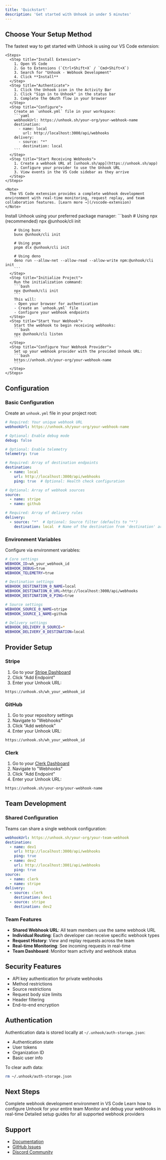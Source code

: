 ```yaml
---
title: 'Quickstart'
description: 'Get started with Unhook in under 5 minutes'
---
```


## Choose Your Setup Method

<Tabs>
  <Tab title="VS Code Extension">
    The fastest way to get started with Unhook is using our VS Code extension:

    <Steps>
      <Step title="Install Extension">
        1. Open VS Code
        2. Go to Extensions (`Ctrl+Shift+X` / `Cmd+Shift+X`)
        3. Search for "Unhook - Webhook Development"
        4. Click **Install**
      </Step>
      <Step title="Authenticate">
        1. Click the Unhook icon in the Activity Bar
        2. Click "Sign in to Unhook" in the status bar
        3. Complete the OAuth flow in your browser
      </Step>
      <Step title="Configure">
        Create an `unhook.yml` file in your workspace:
        ```yaml
        webhookUrl: https://unhook.sh/your-org/your-webhook-name
        destination:
          - name: local
            url: http://localhost:3000/api/webhooks
        delivery:
          - source: "*"
            destination: local
        ```
      </Step>
      <Step title="Start Receiving Webhooks">
        1. Create a webhook URL at [unhook.sh/app](https://unhook.sh/app)
        2. Configure your provider to use the Unhook URL
        3. View events in the VS Code sidebar as they arrive
      </Step>
    </Steps>

    <Note>
      The VS Code extension provides a complete webhook development environment with real-time monitoring, request replay, and team collaboration features. [Learn more →](/vscode-extension)
    </Note>
  </Tab>
  <Tab title="CLI">
    <Steps>
      <Step title="Installation">
        Install Unhook using your preferred package manager:
        ```bash
        # Using npx (recommended)
        npx @unhook/cli init

        # Using bunx
        bunx @unhook/cli init

        # Using pnpm
        pnpm dlx @unhook/cli init

        # Using deno
        deno run --allow-net --allow-read --allow-write npm:@unhook/cli init
        ```
      </Step>
      <Step title="Initialize Project">
        Run the initialization command:
        ```bash
        npx @unhook/cli init
        ```
        This will:
        - Open your browser for authentication
        - Create an `unhook.yml` file
        - Configure your webhook endpoints
      </Step>
      <Step title="Start Your Webhook">
        Start the webhook to begin receiving webhooks:
        ```bash
        npx @unhook/cli listen
        ```
      </Step>
      <Step title="Configure Your Webhook Provider">
        Set up your webhook provider with the provided Unhook URL:
        ```bash
        https://unhook.sh/your-org/your-webhook-name
        ```
      </Step>
    </Steps>
  </Tab>
</Tabs>

## Configuration

### Basic Configuration
Create an `unhook.yml` file in your project root:

```yaml
# Required: Your unique webhook URL
webhookUrl: https://unhook.sh/your-org/your-webhook-name

# Optional: Enable debug mode
debug: false

# Optional: Enable telemetry
telemetry: true

# Required: Array of destination endpoints
destination:
  - name: local
    url: http://localhost:3000/api/webhooks
    ping: true  # Optional: Health check configuration

# Optional: Array of webhook sources
source:
  - name: stripe
  - name: github

# Required: Array of delivery rules
delivery:
  - source: "*"  # Optional: Source filter (defaults to "*")
    destination: local  # Name of the destination from 'destination' array
```

### Environment Variables
Configure via environment variables:
```bash
# Core settings
WEBHOOK_ID=wh_your_webhook_id
WEBHOOK_DEBUG=true
WEBHOOK_TELEMETRY=true

# Destination settings
WEBHOOK_DESTINATION_0_NAME=local
WEBHOOK_DESTINATION_0_URL=http://localhost:3000/api/webhooks
WEBHOOK_DESTINATION_0_PING=true

# Source settings
WEBHOOK_SOURCE_0_NAME=stripe
WEBHOOK_SOURCE_1_NAME=github

# Delivery settings
WEBHOOK_DELIVERY_0_SOURCE=*
WEBHOOK_DELIVERY_0_DESTINATION=local
```

## Provider Setup

### Stripe
1. Go to your [Stripe Dashboard](https://dashboard.stripe.com/webhooks)
2. Click "Add Endpoint"
3. Enter your Unhook URL:
```bash
https://unhook.sh/wh_your_webhook_id
```

### GitHub
1. Go to your repository settings
2. Navigate to "Webhooks"
3. Click "Add webhook"
4. Enter your Unhook URL:
```bash
https://unhook.sh/wh_your_webhook_id
```

### Clerk
1. Go to your [Clerk Dashboard](https://dashboard.clerk.dev)
2. Navigate to "Webhooks"
3. Click "Add Endpoint"
4. Enter your Unhook URL:
```bash
https://unhook.sh/your-org/your-webhook-name
```

## Team Development

### Shared Configuration
Teams can share a single webhook configuration:

```yaml
webhookUrl: https://unhook.sh/your-org/your-team-webhook
destination:
  - name: dev1
    url: http://localhost:3000/api/webhooks
    ping: true
  - name: dev2
    url: http://localhost:3001/api/webhooks
    ping: true
source:
  - name: clerk
  - name: stripe
delivery:
  - source: clerk
    destination: dev1
  - source: stripe
    destination: dev2
```

### Team Features
- **Shared Webhook URL**: All team members use the same webhook URL
- **Individual Routing**: Each developer can receive specific webhook types
- **Request History**: View and replay requests across the team
- **Real-time Monitoring**: See incoming requests in real-time
- **Team Dashboard**: Monitor team activity and webhook status

## Security Features

- API key authentication for private webhooks
- Method restrictions
- Source restrictions
- Request body size limits
- Header filtering
- End-to-end encryption

## Authentication

Authentication data is stored locally at `~/.unhook/auth-storage.json`:
- Authentication state
- User tokens
- Organization ID
- Basic user info

To clear auth data:
```bash
rm ~/.unhook/auth-storage.json
```

## Next Steps

<CardGroup>
  <Card
    title="VS Code Extension"
    icon="code"
    href="/vscode-extension"
  >
    Complete webhook development environment in VS Code
  </Card>
  <Card
    title="Team Setup"
    icon="users"
    href="/team-setup"
  >
    Learn how to configure Unhook for your entire team
  </Card>
  <Card
    title="Dashboard"
    icon="gauge"
    href="/dashboard"
  >
    Monitor and debug your webhooks in real-time
  </Card>
  <Card
    title="Provider Guides"
    icon="plug"
    href="/providers"
  >
    Detailed setup guides for all supported webhook providers
  </Card>
</CardGroup>

## Support

- [Documentation](https://docs.unhook.sh)
- [GitHub Issues](https://github.com/unhook-sh/unhook/issues)
- [Discord Community](https://discord.gg/unhook)
